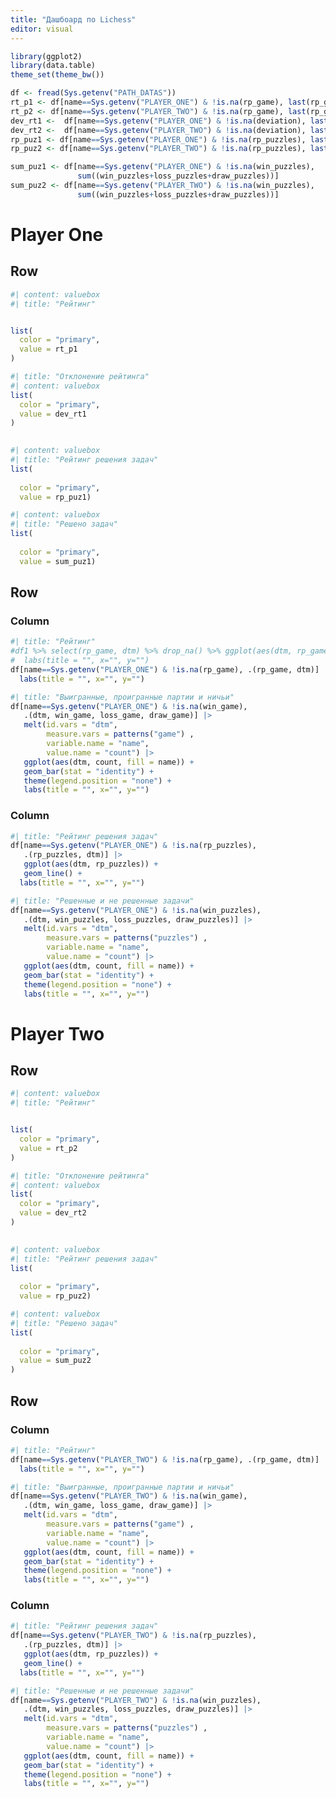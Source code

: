 ```yaml
---
title: "Дашбоард по Lichess"
editor: visual
---
```


```r
library(ggplot2)
library(data.table)
theme_set(theme_bw())
```

```r
df <- fread(Sys.getenv("PATH_DATAS"))
rt_p1 <- df[name==Sys.getenv("PLAYER_ONE") & !is.na(rp_game), last(rp_game)]
rt_p2 <- df[name==Sys.getenv("PLAYER_TWO") & !is.na(rp_game), last(rp_game)]
dev_rt1 <-  df[name==Sys.getenv("PLAYER_ONE") & !is.na(deviation), last(deviation)]
dev_rt2 <-  df[name==Sys.getenv("PLAYER_TWO") & !is.na(deviation), last(deviation)]
rp_puz1 <- df[name==Sys.getenv("PLAYER_ONE") & !is.na(rp_puzzles), last(rp_puzzles)]
rp_puz2 <- df[name==Sys.getenv("PLAYER_TWO") & !is.na(rp_puzzles), last(rp_puzzles)]

sum_puz1 <- df[name==Sys.getenv("PLAYER_ONE") & !is.na(win_puzzles),
               sum((win_puzzles+loss_puzzles+draw_puzzles))]
sum_puz2 <- df[name==Sys.getenv("PLAYER_TWO") & !is.na(win_puzzles),
               sum((win_puzzles+loss_puzzles+draw_puzzles))]
```

# Player One

## Row

```r
#| content: valuebox
#| title: "Рейтинг"


list(
  color = "primary",
  value = rt_p1
)

```

```r
#| title: "Отклонение рейтинга"
#| content: valuebox
list(
  color = "primary",
  value = dev_rt1
)      
  
```

```r
#| content: valuebox
#| title: "Рейтинг решения задач"
list(
  
  color = "primary",
  value = rp_puz1)

```

```r
#| content: valuebox
#| title: "Решено задач"
list(
  
  color = "primary",
  value = sum_puz1)
```

## Row

### Column {.tabset}

```r
#| title: "Рейтинг"
#df1 %>% select(rp_game, dtm) %>% drop_na() %>% ggplot(aes(dtm, rp_game)) + geom_line() +
#  labs(title = "", x="", y="")
df[name==Sys.getenv("PLAYER_ONE") & !is.na(rp_game), .(rp_game, dtm)] |>  ggplot(aes(dtm, rp_game)) + geom_line() +
  labs(title = "", x="", y="")
```

```r
#| title: "Выигранные, проигранные партии и ничьи"
df[name==Sys.getenv("PLAYER_ONE") & !is.na(win_game),
   .(dtm, win_game, loss_game, draw_game)] |>
   melt(id.vars = "dtm",
        measure.vars = patterns("game") ,
        variable.name = "name",
        value.name = "count") |> 
   ggplot(aes(dtm, count, fill = name)) +
   geom_bar(stat = "identity") +
   theme(legend.position = "none") +
   labs(title = "", x="", y="")
```

### Column {.tabset}

```r
#| title: "Рейтинг решения задач"
df[name==Sys.getenv("PLAYER_ONE") & !is.na(rp_puzzles),
   .(rp_puzzles, dtm)] |>
   ggplot(aes(dtm, rp_puzzles)) +
   geom_line() +
  labs(title = "", x="", y="")
```

```r
#| title: "Решенные и не решенные задачи"
df[name==Sys.getenv("PLAYER_ONE") & !is.na(win_puzzles),
   .(dtm, win_puzzles, loss_puzzles, draw_puzzles)] |>
   melt(id.vars = "dtm",
        measure.vars = patterns("puzzles") ,
        variable.name = "name",
        value.name = "count") |> 
   ggplot(aes(dtm, count, fill = name)) +
   geom_bar(stat = "identity") +
   theme(legend.position = "none") +
   labs(title = "", x="", y="")
```

# Player Two

## Row

```r
#| content: valuebox
#| title: "Рейтинг"


list(
  color = "primary",
  value = rt_p2
)

```

```r
#| title: "Отклонение рейтинга"
#| content: valuebox
list(
  color = "primary",
  value = dev_rt2
)      
  
```

```r
#| content: valuebox
#| title: "Рейтинг решения задач"
list(
  
  color = "primary",
  value = rp_puz2)

```

```r
#| content: valuebox
#| title: "Решено задач"
list(
  
  color = "primary",
  value = sum_puz2
)
```

## Row

### Column {.tabset}

```r
#| title: "Рейтинг"
df[name==Sys.getenv("PLAYER_TWO") & !is.na(rp_game), .(rp_game, dtm)] |>  ggplot(aes(dtm, rp_game)) + geom_line() +
  labs(title = "", x="", y="")
```

```r
#| title: "Выигранные, проигранные партии и ничьи"
df[name==Sys.getenv("PLAYER_TWO") & !is.na(win_game),
   .(dtm, win_game, loss_game, draw_game)] |>
   melt(id.vars = "dtm",
        measure.vars = patterns("game") ,
        variable.name = "name",
        value.name = "count") |> 
   ggplot(aes(dtm, count, fill = name)) +
   geom_bar(stat = "identity") +
   theme(legend.position = "none") +
   labs(title = "", x="", y="")
```

### Column {.tabset}

```r
#| title: "Рейтинг решения задач"
df[name==Sys.getenv("PLAYER_TWO") & !is.na(rp_puzzles),
   .(rp_puzzles, dtm)] |>
   ggplot(aes(dtm, rp_puzzles)) +
   geom_line() +
  labs(title = "", x="", y="")
```

```r
#| title: "Решенные и не решенные задачи"
df[name==Sys.getenv("PLAYER_TWO") & !is.na(win_puzzles),
   .(dtm, win_puzzles, loss_puzzles, draw_puzzles)] |>
   melt(id.vars = "dtm",
        measure.vars = patterns("puzzles") ,
        variable.name = "name",
        value.name = "count") |> 
   ggplot(aes(dtm, count, fill = name)) +
   geom_bar(stat = "identity") +
   theme(legend.position = "none") +
   labs(title = "", x="", y="")
```
